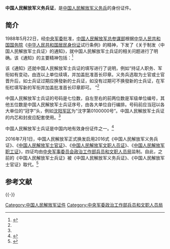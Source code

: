 '''中国人民解放军义务兵证'''，是[[中国人民解放军|中国人民解放军]][[义务兵|义务兵]]的身份证件。

==简介==
1988年5月22日，经[[中央军委|中央军委]]批准，[[中国人民解放军总参谋部|中国人民解放军总参谋部]]根据[[中华人民共和国国务院|中华人民共和国国务院]]《[[中华人民共和国居民身份证|中华人民共和国居民身份证]]试行条例》的精神，下发了《关于制发〈中国人民解放军士兵证〉的通知》，就中国人民解放军士兵证的相关问题进行了明确。该《通知》的主要精神包括：<ref name=zgjw>{{Cite web |url=http://www.chinamil.com.cn/site1/xwpdxw/2007-08/08/content_912029.htm |title=总参军务部强调士兵证应及时发放，中国军网，2007-08-08 |accessdate=2013-12-19 |archive-date=2009-05-11 |archive-url=https://web.archive.org/web/20090511082014/http://www.chinamil.com.cn/site1/xwpdxw/2007-08/08/content_912029.htm |dead-url=no }}</ref>

{{引用|
*（一）士兵证是中国人民解放军现役士兵的身份证件，具有法律效力。
*（二）士兵证由总参谋部统一制发，团或相当于团以上单位司令机关（或行政管理部门）负责签发、登记、收缴、注销、销毁等管理事宜。
*（三）新兵入伍取得军籍并被授予军衔后，发给士兵证。士兵退出现役、提升为军官、被除名、开除军籍和亡故，士兵证一律收缴，由发证机关注销、销毁。士兵调动后，由新单位更换证芯。
*（四）士兵证应随身携带，妥为保管，防止遗失和损坏。如遗失，应立即报告发证机关，并积极寻找。确属遗失的，由本人写出检查，其所在连以上单位申请，发证机关予以补发。士兵证严禁转借、涂改和伪造，违反规定者要根据情节轻重和造成的影响，严肃处理。
*（五）士兵探亲、出差、购买车、船、飞机票和住旅馆需要身份证明时，凭士兵证和“军人通行证”。}}

该《通知》还就中国人民解放军士兵证的填写进行了说明，例如“持证人职务、军衔如有变动，由连以上单位续填，并加盖批准首长印章。义务兵选取为士官或士官晋升后，如士兵证过期应换發新的士兵证，如没有过期可不换發新的士兵证，在军衔栏填写新的军衔并加盖批准首长印章即可。 ”<ref name=zgjw/>

中国人民解放军士兵证的号码是七位数，自左至右的前两位数是军级单位编号，其他五位数是中国人民解放军士兵证序号，由各大单位自行编排。号码前应当冠以各大单位的“冠字”头，例如[[沈阳军区|沈阳军区]]为“沈字第0100000号”。中国人民解放军士兵证的内芯和封皮应配套使用。<ref name=zgjw/>

中国人民解放军士兵证是中国内地有效身份证件之一。<ref>{{Cite web |url=http://news.sina.com.cn/c/2007-03-09/015411369727s.shtml |title=大陆居所和有效证件成为预订奥运门票条件，新浪，2007年03月09日 |accessdate=2013-12-19 |archive-date=2020-05-16 |archive-url=https://web.archive.org/web/20200516071155/http://news.sina.com.cn/c/2007-03-09/015411369727s.shtml |dead-url=no }}</ref>

2016年7月1日，中国人民解放军正式换发启用2016式《中国人民解放军义务兵证》、《[[中国人民解放军士官证|中国人民解放军士官证]]》、《[[中国人民解放军文职人员证|中国人民解放军文职人员证]]》、《[[中国人民解放军职工证|中国人民解放军职工证]]》，四证均由[[中央军事委员会政治工作部兵员和文职人员局|中央军事委员会政治工作部兵员和文职人员局]]监制。自此，之前的《中国人民解放军士兵证》被《中国人民解放军义务兵证》、《中国人民解放军士官证》取代。<ref name=sohu>{{Cite web |url=http://mt.sohu.com/20160701/n457296059.shtml |title=全军7月1日起换发启用2016式军官证和文职干部证，搜狐，2016-07-01 |access-date=2016-09-14 |archive-url=https://web.archive.org/web/20160918224536/http://mt.sohu.com/20160701/n457296059.shtml |archive-date=2016-09-18 |dead-url=yes }}</ref>

== 参考文献 ==
{{Reflist}}

{{-}}
{{中华人民共和国内地个人身份证件}}
[[Category:中国人民解放军证件|Category:中国人民解放军证件]]
[[Category:中央军委政治工作部兵员和文职人员局|Category:中央军委政治工作部兵员和文职人员局]]